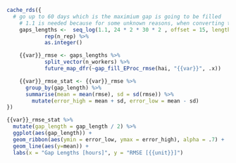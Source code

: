 ```r
cache_rds({
  # go up to 60 days which is the maximium gap is going to be filled
    # 1.1 is needed because for some unknown reasons, when converting to interger 1 becomes 0 (maybe some floating point related issue)
    gaps_lengths <-  seq_log(1.1, 24 * 2 * 30 * 2 , offset = 15, length.out = 30) %>%
            rep(n_rep) %>%
            as.integer()

    {{var}}_rmse <- gaps_lengths %>%
            split_vector(n_workers) %>%
            future_map_dfr(~gap_fill_EProc_rmse(hai, "{{var}}", .x))

    {{var}}_rmse_stat <- {{var}}_rmse %>%
      group_by(gap_length) %>%
      summarise(mean = mean(rmse), sd = sd(rmse)) %>%
        mutate(error_high = mean + sd, error_low = mean - sd)
})

```
```r
{{var}}_rmse_stat %>%
  mutate(gap_length = gap_length / 2) %>%
  ggplot(aes(gap_length)) +
  geom_ribbon(aes(ymin = error_low, ymax = error_high), alpha = .7) +
  geom_line(aes(y=mean)) +
  labs(x = "Gap Lengths [hours]", y = "RMSE [{{unit}}]")
```
